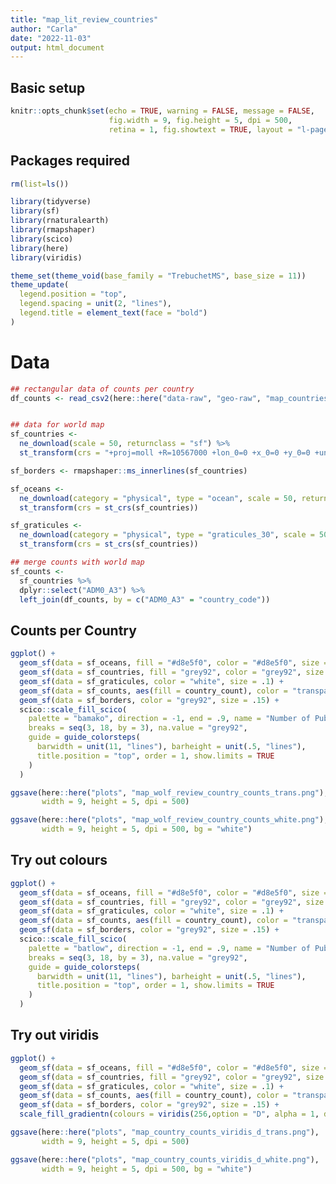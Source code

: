 ```yaml
---
title: "map_lit_review_countries"
author: "Carla"
date: "2022-11-03"
output: html_document
---
```


## Basic setup

```r
knitr::opts_chunk$set(echo = TRUE, warning = FALSE, message = FALSE,
                      fig.width = 9, fig.height = 5, dpi = 500,
                      retina = 1, fig.showtext = TRUE, layout = "l-page")
```

## Packages required 

```r
rm(list=ls())

library(tidyverse)
library(sf)
library(rnaturalearth)
library(rmapshaper)
library(scico)
library(here)
library(viridis)

theme_set(theme_void(base_family = "TrebuchetMS", base_size = 11))
theme_update(
  legend.position = "top",
  legend.spacing = unit(2, "lines"),
  legend.title = element_text(face = "bold")
)
```

# Data

```r
## rectangular data of counts per country
df_counts <- read_csv2(here::here("data-raw", "geo-raw", "map_countries_03112022.csv"))


## data for world map
sf_countries <- 
  ne_download(scale = 50, returnclass = "sf") %>% 
  st_transform(crs = "+proj=moll +R=10567000 +lon_0=0 +x_0=0 +y_0=0 +units=m +towgs84=0,0,0,0,0,0,0 +no_defs")

sf_borders <- rmapshaper::ms_innerlines(sf_countries)

sf_oceans <- 
  ne_download(category = "physical", type = "ocean", scale = 50, returnclass = "sf") %>% 
  st_transform(crs = st_crs(sf_countries))

sf_graticules <- 
  ne_download(category = "physical", type = "graticules_30", scale = 50, returnclass = "sf") %>% 
  st_transform(crs = st_crs(sf_countries))

## merge counts with world map
sf_counts <- 
  sf_countries %>% 
  dplyr::select("ADM0_A3") %>% 
  left_join(df_counts, by = c("ADM0_A3" = "country_code"))
```

## Counts per Country

```r
ggplot() + 
  geom_sf(data = sf_oceans, fill = "#d8e5f0", color = "#d8e5f0", size = .15) +
  geom_sf(data = sf_countries, fill = "grey92", color = "grey92", size = .15) +
  geom_sf(data = sf_graticules, color = "white", size = .1) +
  geom_sf(data = sf_counts, aes(fill = country_count), color = "transparent", size = .01) +
  geom_sf(data = sf_borders, color = "grey92", size = .15) +
  scico::scale_fill_scico(
    palette = "bamako", direction = -1, end = .9, name = "Number of Publications", 
    breaks = seq(3, 18, by = 3), na.value = "grey92",
    guide = guide_colorsteps(
      barwidth = unit(11, "lines"), barheight = unit(.5, "lines"),
      title.position = "top", order = 1, show.limits = TRUE
    )
  ) 

ggsave(here::here("plots", "map_wolf_review_country_counts_trans.png"), 
       width = 9, height = 5, dpi = 500)

ggsave(here::here("plots", "map_wolf_review_country_counts_white.png"), 
       width = 9, height = 5, dpi = 500, bg = "white")
```  
## Try out colours 

```r
ggplot() + 
  geom_sf(data = sf_oceans, fill = "#d8e5f0", color = "#d8e5f0", size = .15) +
  geom_sf(data = sf_countries, fill = "grey92", color = "grey92", size = .15) +
  geom_sf(data = sf_graticules, color = "white", size = .1) +
  geom_sf(data = sf_counts, aes(fill = country_count), color = "transparent", size = .01) +
  geom_sf(data = sf_borders, color = "grey92", size = .15) +
  scico::scale_fill_scico(
    palette = "batlow", direction = -1, end = .9, name = "Number of Publications", 
    breaks = seq(3, 18, by = 3), na.value = "grey92",
    guide = guide_colorsteps(
      barwidth = unit(11, "lines"), barheight = unit(.5, "lines"),
      title.position = "top", order = 1, show.limits = TRUE
    )
  ) 

``` 

## Try out viridis 

```r
ggplot() + 
  geom_sf(data = sf_oceans, fill = "#d8e5f0", color = "#d8e5f0", size = .15) +
  geom_sf(data = sf_countries, fill = "grey92", color = "grey92", size = .15) +
  geom_sf(data = sf_graticules, color = "white", size = .1) +
  geom_sf(data = sf_counts, aes(fill = country_count), color = "transparent", size = .01) +
  geom_sf(data = sf_borders, color = "grey92", size = .15) +
  scale_fill_gradientn(colours = viridis(256,option = "D", alpha = 1, direction = -1, begin = 0, end = .9), limits=c(1,30),breaks=seq(3,30, by=3), name="Number of Publications", space = "Lab", na.value = "grey92", guide= guide_colorsteps(barwidth=unit(11,"lines"), barheight = unit(.5,"lines"), title.position ="top", order=1, show.limits = TRUE))

ggsave(here::here("plots", "map_country_counts_viridis_d_trans.png"), 
       width = 9, height = 5, dpi = 500)

ggsave(here::here("plots", "map_country_counts_viridis_d_white.png"), 
       width = 9, height = 5, dpi = 500, bg = "white")

``` 

